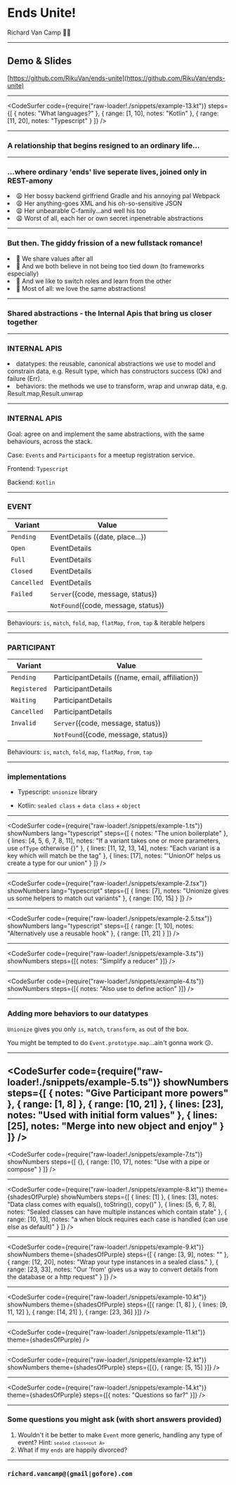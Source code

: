 
<Head>
  <title>Ends unite</title>
</Head>

# Ends Unite!

<div>Richard Van Camp 👨‍💻</div>

---

## Demo & Slides

[https://github.com/RikuVan/ends-unite](https://github.com/RikuVan/ends-unite)

---

<CodeSurfer
  code={require("raw-loader!./snippets/example-13.kt")}
  steps={[
    { notes: "What languages?" },
    { range: [1, 10], notes: "Kotlin" },
    { range: [11, 20], notes: "Typescript" }
  ]}
/>

---

### A relationship that begins resigned to an ordinary life...

---

### ...where ordinary 'ends' live seperate lives, joined only in REST-amony

<UnorderedList>
  <Appear>
    <li>😩 Her bossy backend girlfriend Gradle and his annoying pal Webpack</li>
    <li>😩 Her anything-goes XML and his oh-so-sensitive JSON</li>
    <li>😩 Her unbearable C-family...and well his too</li>
    <li>😩 Worst of all, each her or own secret inpenetrable abstractions</li>
  </Appear>
</UnorderedList>

---

### But then. The giddy frission of a new fullstack romance!

<UnorderedList>
  <Appear>
    <li>💖 We share values after all</li>
    <li>💖 And we both believe in not being too tied down (to frameworks especially)</li>
    <li>💖 And we like to switch roles and learn from the other</li>
    <li>💖 Most of all: we love the same abstractions!</li>
  </Appear>
</UnorderedList>

---

### Shared abstractions - the Internal Apis that bring us closer together

---

### INTERNAL APIS

<OrderedList>
  <Appear>
    <li>
      <Hi>datatypes</Hi>: the reusable, canonical abstractions we use to model and constrain data,
      e.g. <Hi light>Result</Hi> type, which has constructors success (Ok) and failure (Err).
    </li>
    <li>
      <Hi>behaviors</Hi>: the methods we use to transform, wrap and unwrap data, e.g.
      <Hi light>Result.map</Hi>,<Hi light>Result.unwrap</Hi>
    </li>
  </Appear>
</OrderedList>

---

### INTERNAL APIS

Goal: agree on and implement the same abstractions, with the same behaviours, across the stack.

Case: `Events` and `Participants` for a meetup registration service.

Frontend: `Typescript`

Backend: `Kotlin`

---

### EVENT

| Variant     | Value                               |
| ----------- | ----------------------------------- |
| `Pending`   | EventDetails ({date, place...})     |
| `Open`      | EventDetails                        |
| `Full`      | EventDetails                        |
| `Closed`    | EventDetails                        |
| `Cancelled` | EventDetails                        |
| `Failed`    | `Server`({code, message, status})   |
|             | `NotFound`({code, message, status}) |

Behaviours: `is`, `match`, `fold`, `map`, `flatMap`, `from`, `tap` & iterable helpers

---

### PARTICIPANT

| Variant      | Value                                           |
| ------------ | ----------------------------------------------- |
| `Pending`    | ParticipantDetails ({name, email, affiliation}) |
| `Registered` | ParticipantDetails                              |
| `Waiting`    | ParticipantDetails                              |
| `Cancelled`  | ParticipantDetails                              |
| `Invalid`    | `Server`({code, message, status})               |
|              | `NotFound`({code, message, status})             |

Behaviours: `is`, `match`, `fold`, `map`, `flatMap`, `from`, `tap`

---

### implementations

- Typescript: `unionize` library

- Kotlin: `sealed class` + `data class` + `object`

---

<CodeSurfer
  code={require("raw-loader!./snippets/example-1.ts")}
  showNumbers
  lang="typescript"
  steps={[
    { notes: "The union boilerplate" },
    {
      lines: [4, 5, 6, 7, 8, 11],
      notes: "If a variant takes one or more parameters, use `ofType` otherwise {}"
    },
    { lines: [11, 12, 13, 14], notes: "Each variant is a key which will match be the tag" },
    {
      lines: [17],
      notes: "'UnionOf' helps us create a type for our union"
    }
  ]}
/>

---

<CodeSurfer
  code={require("raw-loader!./snippets/example-2.tsx")}
  showNumbers
  lang="typescript"
  steps={[
    { lines: [7], notes: "Unionize gives us some helpers to match out variants" },
    {
      range: [10, 15]
    }
  ]}
/>

---

<CodeSurfer
  code={require("raw-loader!./snippets/example-2.5.tsx")}
  showNumbers
  lang="typescript"
  steps={[
    { range: [1, 10], notes: "Alternatively use a reusable hook" },
    {
      range: [11, 21]
    }
  ]}
/>

---

<CodeSurfer
  code={require("raw-loader!./snippets/example-3.ts")}
  showNumbers
  steps={[{ notes: "Simplify a reducer" }]}
/>

---

<CodeSurfer
  code={require("raw-loader!./snippets/example-4.ts")}
  showNumbers
  steps={[{ notes: "Also use to define action" }]}
/>

---

### Adding more behaviors to our datatypes

`Unionize` gives you only `is`, `match`, `transform`, `as` out of the box.

You might be tempted to do `Event.prototype.map`...ain't gonna work 😕.

---

<CodeSurfer
  code={require("raw-loader!./snippets/example-5.ts")}
  showNumbers
  steps={[
    { notes: "Give Participant more powers" },
    {
      range: [1, 8]
    },
    { range: [10, 21] },
    { lines: [23], notes: "Used with initial form values" },
    { lines: [25], notes: "Merge into new object and enjoy" }
  ]}
/>
---

<CodeSurfer
  code={require("raw-loader!./snippets/example-7.ts")}
  showNumbers
  steps={[
    {},
    {
      range: [10, 17],
      notes: "Use with a pipe or compose"
    }
  ]}
/>

---

<CodeSurfer
  code={require("raw-loader!./snippets/example-8.kt")}
  theme={shadesOfPurple}
  showNumbers
  steps={[
    {
      lines: [1]
    },
    {
      lines: [3],
      notes: "Data class comes with equals(), toString(), copy()"
    },
    {
      lines: [5, 6, 7, 8],
      notes: "Sealed classes can have multiple instances which contain state"
    },
    {
      range: [10, 13],
      notes: "a when block requires each case is handled (can use else as default)"
    }
  ]}
/>

---

<CodeSurfer
  code={require("raw-loader!./snippets/example-9.kt")}
  showNumbers
  theme={shadesOfPurple}
  steps={[
    { range: [3, 9], notes: "" },
    { range: [12, 20], notes: "Wrap your type instances in a sealed class." },
    {
      range: [23, 33],
      notes: "Our 'from' gives us a way to convert details from the database or a http request"
    }
  ]}
/>

---

<CodeSurfer
  code={require("raw-loader!./snippets/example-10.kt")}
  showNumbers
  theme={shadesOfPurple}
  steps={[{ range: [1, 8] }, { lines: [9, 11, 12] }, { range: [14, 21] }, { range: [23, 36] }]}
/>

---

<CodeSurfer code={require("raw-loader!./snippets/example-11.kt")} theme={shadesOfPurple} />

---

<CodeSurfer
  code={require("raw-loader!./snippets/example-12.kt")}
  showNumbers
  theme={shadesOfPurple}
  steps={[{}, { range: [5, 15] }]}
/>

---

<CodeSurfer
  code={require("raw-loader!./snippets/example-14.kt")}
  theme={shadesOfPurple}
  steps={[{ notes: "Questions so far?" }]}
/>

---

### Some questions you might ask (with short answers provided)

1. Wouldn't it be better to make `Event` more generic, handling any type of event? Hint: <code>`sealed class<out A>`</code>
2. What if my `ends` are happily divorced?

---

### `richard.vancamp@(gmail|gofore).com`
